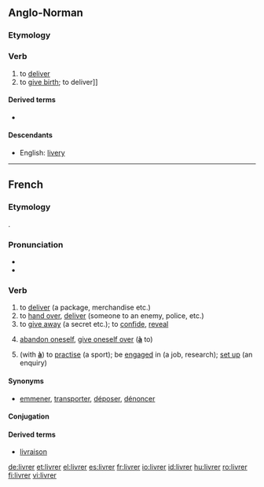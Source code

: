==Anglo-Norman==

===Etymology===
{{etyl|la|xno}} {{term|libero|līberō|lang=la}}

===Verb===
{{infl|xno|verb}}

# to [[deliver]]
# to [[give birth]]; to deliver]]

====Derived terms====
* {{l|xno|delivrer}}

====Descendants====
* English: [[livery]]

----

==French==
===Etymology===
{{etyl|la|fr}} {{term|libero|līberō|lang=la}}.

===Pronunciation===
*{{IPA|/livʁe/|lang=}}
*{{audio|Fr-livrer.ogg|audio}}

===Verb===
{{fr-verb}}

# to [[deliver]] (a package, merchandise etc.)
# to [[hand over]], [[deliver]] (someone to an enemy, police, etc.)
# to [[give away]] (a secret etc.); to [[confide]], [[reveal]]
# {{reflexive}} [[abandon oneself]], [[give oneself over]] ('''[[à]]''' to)
# {{reflexive}} (with '''[[à]]''') to [[practise]] (a sport); be [[engaged]] in (a job, research); [[set up]] (an enquiry)

====Synonyms====
*[[emmener]], [[transporter]], [[déposer]], [[dénoncer]]

====Conjugation====
{{fr-conj-er|livr|avoir}}

====Derived terms====
*[[livraison]]

[[de:livrer]]
[[et:livrer]]
[[el:livrer]]
[[es:livrer]]
[[fr:livrer]]
[[io:livrer]]
[[id:livrer]]
[[hu:livrer]]
[[ro:livrer]]
[[fi:livrer]]
[[vi:livrer]]